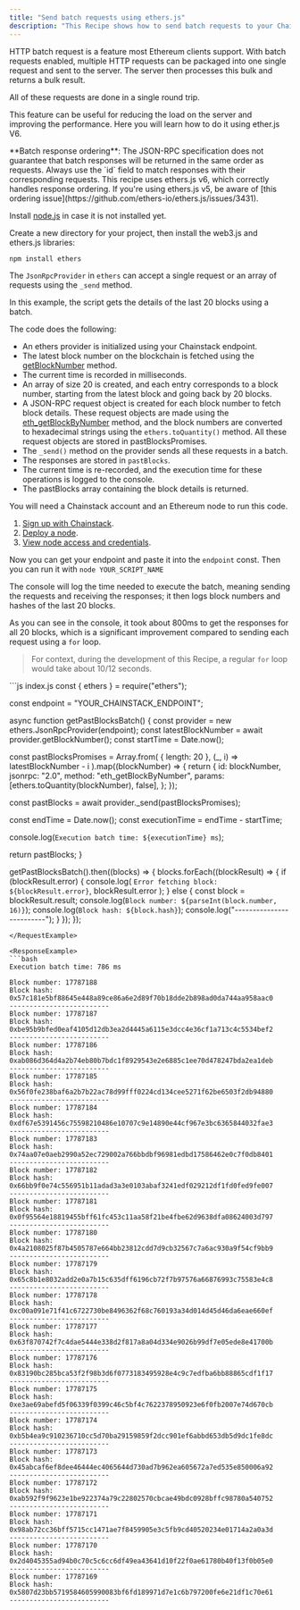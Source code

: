 ```yaml
---
title: "Send batch requests using ethers.js"
description: "This Recipe shows how to send batch requests to your Chainstack node instead of sending multiple loop-based requests. Adopting this approach can substantially boost the performance of your DApp."
---
```


<AccordionGroup>
<Accordion title="Overview">


HTTP batch request is a feature most Ethereum clients support. With batch requests enabled, multiple HTTP requests can be packaged into one single request and sent to the server. The server then processes this bulk and returns a bulk result.

All of these requests are done in a single round trip.

This feature can be useful for reducing the load on the server and improving the performance. Here you will learn how to do it using ether.js V6.

<Note>
  **Batch response ordering**: The JSON-RPC specification does not guarantee that batch responses will be returned in the same order as requests. Always use the `id` field to match responses with their corresponding requests. This recipe uses ethers.js v6, which correctly handles response ordering. If you're using ethers.js v5, be aware of [this ordering issue](https://github.com/ethers-io/ethers.js/issues/3431).
</Note>

</Accordion>
<Accordion title="Environment setup">

Install [node.js](https://nodejs.org/) in case it is not installed yet.

Create a new directory for your project, then install the web3.js and ethers.js libraries:

`npm install ethers`

</Accordion>
<Accordion title="Batch requests with ethers">

The `JsonRpcProvider` in `ethers` can accept a single request or an array of requests using the `_send` method.

In this example, the script gets the details of the last 20 blocks using a batch.
</Accordion>
<Accordion title="The code">

The code does the following:

- An ethers provider is initialized using your Chainstack endpoint.
- The latest block number on the blockchain is fetched using the [getBlockNumber](https://docs.chainstack.com/reference/ethereum_node_api/blocks_info/eth_blockNumber) method.
- The current time is recorded in milliseconds.
- An array of size 20 is created, and each entry corresponds to a block number, starting from the latest block and going back by 20 blocks.
- A JSON-RPC request object is created for each block number to fetch block details. These request objects are made using the [eth\_getBlockByNumber](https://docs.chainstack.com/reference/ethereum_node_api/blocks_info/eth_getBlockByNumber) method, and the block numbers are converted to hexadecimal strings using the `ethers.toQuantity()` method. All these request objects are stored in pastBlocksPromises.
- The `_send()` method on the provider sends all these requests in a batch.
- The responses are stored in `pastBlocks`.
- The current time is re-recorded, and the execution time for these operations is logged to the console.
- The pastBlocks array containing the block details is returned.

</Accordion>
<Accordion title="Get your Chainstack endpoint">

You will need a Chainstack account and an Ethereum node to run this code.

1. [Sign up with Chainstack](https://console.chainstack.com/user/account/create).
2. [Deploy a node](https://docs.chainstack.com/docs/manage-your-networks#join-a-public-network).
3. [View node access and credentials](https://docs.chainstack.com/docs/manage-your-node#view-node-access-and-credentials).
</Accordion>
<Accordion title="Run the code">

Now you can get your endpoint and paste it into the `endpoint` const. Then you can run it with `node YOUR_SCRIPT_NAME`

The console will log the time needed to execute the batch, meaning sending the requests and receiving the responses; it then logs block numbers and hashes of the last 20 blocks.

</Accordion>
<Accordion title="Understanding the response">

As you can see in the console, it took about 800ms to get the responses for all 20 blocks, which is a significant improvement compared to sending each request using a `for` loop.

> For context, during the development of this Recipe, a regular `for` loop would take about 10/12 seconds.
</Accordion>
</AccordionGroup>

<RequestExample>
```js index.js
const { ethers } = require("ethers");

const endpoint =
  "YOUR_CHAINSTACK_ENDPOINT";

async function getPastBlocksBatch() {
  const provider = new ethers.JsonRpcProvider(endpoint);
  const latestBlockNumber = await provider.getBlockNumber();
  const startTime = Date.now();

  const pastBlocksPromises = Array.from(
    { length: 20 },
    (_, i) => latestBlockNumber - i
  ).map((blockNumber) => {
    return {
      id: blockNumber,
      jsonrpc: "2.0",
      method: "eth_getBlockByNumber",
      params: [ethers.toQuantity(blockNumber), false],
    };
  });

  const pastBlocks = await provider._send(pastBlocksPromises);

  const endTime = Date.now();
  const executionTime = endTime - startTime;

  console.log(`Execution batch time: ${executionTime} ms`);

  return pastBlocks;
}

getPastBlocksBatch().then((blocks) => {
  blocks.forEach((blockResult) => {
    if (blockResult.error) {
      console.log(
        `Error fetching block: ${blockResult.error}`,
        blockResult.error
      );
    } else {
      const block = blockResult.result;
      console.log(`Block number: ${parseInt(block.number, 16)}`);
      console.log(`Block hash: ${block.hash}`);
      console.log("-------------------------");
    }
  });
});
```
</RequestExample>

<ResponseExample>
```bash
Execution batch time: 786 ms

Block number: 17787188
Block hash: 0x57c181e5bf88645e448a89ce86a6e2d89f70b18dde2b898ad0da744aa958aac0
-------------------------
Block number: 17787187
Block hash: 0xbe95b9bfed0eaf4105d12db3ea2d4445a6115e3dcc4e36cf1a713c4c5534bef2
-------------------------
Block number: 17787186
Block hash: 0xab086d364d4a2b74eb80b7bdc1f8929543e2e6885c1ee70d478247bda2ea1deb
-------------------------
Block number: 17787185
Block hash: 0x56f0fe238baf6a2b7b22ac78d99fff0224cd134cee5271f62be6503f2db94880
-------------------------
Block number: 17787184
Block hash: 0xdf67e5391456c75598210486e10707c9e14890e44cf967e3bc6365844032fae3
-------------------------
Block number: 17787183
Block hash: 0x74aa07e0aeb2990a52ec729002a766bbdbf96981edbd17586462e0c7f0db8401
-------------------------
Block number: 17787182
Block hash: 0x66bb9f0e74c556951b11adad3a3e0103abaf3241edf029212df1fd0fed9fe007
-------------------------
Block number: 17787181
Block hash: 0x0f95564e18819455bff61fc453c11aa58f21be4fbe62d9638dfa08624003d797
-------------------------
Block number: 17787180
Block hash: 0x4a2108025f87b4505787e664bb23812cdd7d9cb32567c7a6ac930a9f54cf9bb9
-------------------------
Block number: 17787179
Block hash: 0x65c8b1e8032add2e0a7b15c635dff6196cb72f7b97576a66876993c75583e4c8
-------------------------
Block number: 17787178
Block hash: 0xc00a091e71f41c6722730be8496362f68c760193a34d014d45d46da6eae660ef
-------------------------
Block number: 17787177
Block hash: 0x63f870742f7c4dae5444e338d2f817a8a04d334e9026b99df7e05ede8e41700b
-------------------------
Block number: 17787176
Block hash: 0x83190bc285bca53f2f98b3d6f0773183495928e4c9c7edfba6bb88865cdf1f17
-------------------------
Block number: 17787175
Block hash: 0xe3ae69abefd5f06339f0399c46c5bf4c7622378950923e6f0fb2007e74d670cb
-------------------------
Block number: 17787174
Block hash: 0xb5b4ea9c910236710cc5d70ba29159859f2dcc901ef6abbd653db5d9dc1fe8dc
-------------------------
Block number: 17787173
Block hash: 0x45abcaf6ef8dee46444ec4065644d730ad7b962ea605672a7ed535e850006a92
-------------------------
Block number: 17787172
Block hash: 0xab592f9f9623e1be922374a79c22802570cbcae49bdc0928bffc98780a540752
-------------------------
Block number: 17787171
Block hash: 0x98ab72cc36bff5715cc1471ae7f8459905e3c5fb9cd40520234e01714a2a0a3d
-------------------------
Block number: 17787170
Block hash: 0x2d4045355ad94b0c70c5c6cc6df49ea43641d10f22f0ae61780b40f13f0b05e0
-------------------------
Block number: 17787169
Block hash: 0x5807d23bb5719584605990083bf6fd189971d7e1c6b797200fe6e21df1c70e61
-------------------------
```
</ResponseExample>

